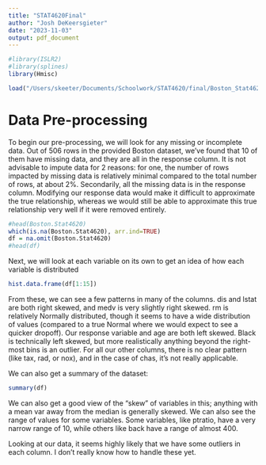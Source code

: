 ```yaml
---
title: "STAT4620Final"
author: "Josh DeKeersgieter"
date: "2023-11-03"
output: pdf_document
---
```


```r
#library(ISLR2)
#library(splines)
library(Hmisc)

load("/Users/skeeter/Documents/Schoolwork/STAT4620/final/Boston_Stat4620_2023.RData")
```

# Data Pre-processing

To begin our pre-processing, we will look for any missing or incomplete data. Out of 506 rows in the provided Boston dataset, we've found that 10 of them have missing data, and they are all in the response column. It is not advisable to impute data for 2 reasons: for one, the number of rows impacted by missing data is relatively minimal compared to the total number of rows, at about 2%. Secondarily, all the missing data is in the response column. Modifying our response data would make it difficult to approximate the true relationship, whereas we would still be able to approximate this true relationship very well if it were removed entirely.

```r
#head(Boston.Stat4620)
which(is.na(Boston.Stat4620), arr.ind=TRUE)
df = na.omit(Boston.Stat4620)
#head(df)
```

Next, we will look at each variable on its own to get an idea of how each variable is distributed

```r
hist.data.frame(df[1:15])
```

From these, we can see a few patterns in many of the columns. dis and lstat are both right skewed, and medv is very slightly right skewed. rm is relatively Normally distributed, though it seems to have a wide distribution of values (compared to a true Normal where we would expect to see a quicker dropoff). Our response variable and age are both left skewed. Black is technically left skewed, but more realistically anything beyond the right-most bins is an outlier. For all our other columns, there is no clear pattern (like tax, rad, or nox), and in the case of chas, it's not really applicable.

We can also get a summary of the dataset:

```r
summary(df)
```

We can also get a good view of the "skew" of variables in this; anything with a mean var away from the median is generally skewed. We can also see the range of values for some variables. Some variables, like ptratio, have a very narrow range of 10, while others like back have a range of almost 400.

Looking at our data, it seems highly likely that we have some outliers in each column. I don't really know how to handle these yet.
